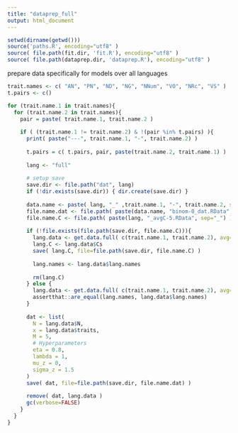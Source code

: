 ```yaml
---
title: "dataprep_full"
output: html_document
---
```


```r
setwd(dirname(getwd()))
source('paths.R', encoding="utf8" )
source( file.path(fit.dir, 'fit.R'), encoding="utf8" )
source( file.path(dataprep.dir, 'dataprep.R'), encoding="utf8" )
```

prepare data specifically for models over all languages

```r
trait.names <- c( "AN", "PN", "ND", "NG", "NNum", "VO", "NRc", "VS" )
t.pairs <- c()

for (trait.name.1 in trait.names){
  for (trait.name.2 in trait.names){
    pair = paste( trait.name.1, trait.name.2 )
    
    if ( (trait.name.1 != trait.name.2) & !(pair %in% t.pairs) ){
      print( paste("---", trait.name.1, "-", trait.name.2) )
      
      t.pairs = c( t.pairs, pair, paste(trait.name.2, trait.name.1) )
      
      lang <- "full"
      
      # setup save
      save.dir <- file.path("dat", lang)
      if (!dir.exists(save.dir)) { dir.create(save.dir) }
      
      data.name <- paste( lang, "_" ,trait.name.1, "-", trait.name.2, sep="" )
      file.name.dat <- file.path( paste(data.name, "binom-0_dat.RData", sep="_") )
      file.name.C <- file.path( paste(lang, "_avgC-5.RData", sep="_") )
      
      if (!file.exists(file.path(save.dir, file.name.C))){
        lang.data <- get.data.full( c(trait.name.1, trait.name.2), avg=TRUE, other=0, n_avg=5, getC=TRUE )
        lang.C <- lang.data$Cs
        save( lang.C, file=file.path(save.dir, file.name.C) )
        
        lang.names <- lang.data$lang.names
        
        rm(lang.C)
      } else {
        lang.data <- get.data.full( c(trait.name.1, trait.name.2), avg=TRUE, other=0, n_avg=5, getC=FALSE )
        assertthat::are_equal(lang.names, lang.data$lang.names)
      }
      
      dat <- list(
        N = lang.data$N,
        x = lang.data$traits,
        M = 5,
        # Hyperparameters
        eta = 0.8,
        lambda = 1,
        mu_z = 0,
        sigma_z = 1.5
      )
      save( dat, file=file.path(save.dir, file.name.dat) )
      
      remove( dat, lang.data )
      gc(verbose=FALSE)
    }
  }
}

```



















